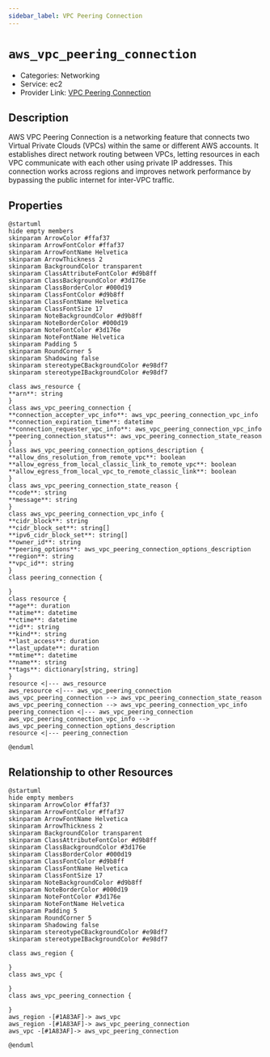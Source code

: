 ```yaml
---
sidebar_label: VPC Peering Connection
---
```


# `aws_vpc_peering_connection`

- Categories: Networking
- Service: ec2
- Provider Link: [VPC Peering Connection](https://docs.aws.amazon.com/vpc/latest/peering/what-is-vpc-peering.html)

## Description

AWS VPC Peering Connection is a networking feature that connects two Virtual Private Clouds (VPCs) within the same or different AWS accounts. It establishes direct network routing between VPCs, letting resources in each VPC communicate with each other using private IP addresses. This connection works across regions and improves network performance by bypassing the public internet for inter-VPC traffic.

## Properties

<ZoomPanPinch>

```kroki imgType="plantuml" imgAlt="Diagram of VPC Peering Connection data model"
@startuml
hide empty members
skinparam ArrowColor #ffaf37
skinparam ArrowFontColor #ffaf37
skinparam ArrowFontName Helvetica
skinparam ArrowThickness 2
skinparam BackgroundColor transparent
skinparam ClassAttributeFontColor #d9b8ff
skinparam ClassBackgroundColor #3d176e
skinparam ClassBorderColor #000d19
skinparam ClassFontColor #d9b8ff
skinparam ClassFontName Helvetica
skinparam ClassFontSize 17
skinparam NoteBackgroundColor #d9b8ff
skinparam NoteBorderColor #000d19
skinparam NoteFontColor #3d176e
skinparam NoteFontName Helvetica
skinparam Padding 5
skinparam RoundCorner 5
skinparam Shadowing false
skinparam stereotypeCBackgroundColor #e98df7
skinparam stereotypeIBackgroundColor #e98df7

class aws_resource {
**arn**: string
}
class aws_vpc_peering_connection {
**connection_accepter_vpc_info**: aws_vpc_peering_connection_vpc_info
**connection_expiration_time**: datetime
**connection_requester_vpc_info**: aws_vpc_peering_connection_vpc_info
**peering_connection_status**: aws_vpc_peering_connection_state_reason
}
class aws_vpc_peering_connection_options_description {
**allow_dns_resolution_from_remote_vpc**: boolean
**allow_egress_from_local_classic_link_to_remote_vpc**: boolean
**allow_egress_from_local_vpc_to_remote_classic_link**: boolean
}
class aws_vpc_peering_connection_state_reason {
**code**: string
**message**: string
}
class aws_vpc_peering_connection_vpc_info {
**cidr_block**: string
**cidr_block_set**: string[]
**ipv6_cidr_block_set**: string[]
**owner_id**: string
**peering_options**: aws_vpc_peering_connection_options_description
**region**: string
**vpc_id**: string
}
class peering_connection {

}
class resource {
**age**: duration
**atime**: datetime
**ctime**: datetime
**id**: string
**kind**: string
**last_access**: duration
**last_update**: duration
**mtime**: datetime
**name**: string
**tags**: dictionary[string, string]
}
resource <|--- aws_resource
aws_resource <|--- aws_vpc_peering_connection
aws_vpc_peering_connection --> aws_vpc_peering_connection_state_reason
aws_vpc_peering_connection --> aws_vpc_peering_connection_vpc_info
peering_connection <|--- aws_vpc_peering_connection
aws_vpc_peering_connection_vpc_info --> aws_vpc_peering_connection_options_description
resource <|--- peering_connection

@enduml
```

</ZoomPanPinch>

## Relationship to other Resources

<ZoomPanPinch>

```kroki imgType="plantuml" imgAlt="Diagram of VPC Peering Connection resource relationships"
@startuml
hide empty members
skinparam ArrowColor #ffaf37
skinparam ArrowFontColor #ffaf37
skinparam ArrowFontName Helvetica
skinparam ArrowThickness 2
skinparam BackgroundColor transparent
skinparam ClassAttributeFontColor #d9b8ff
skinparam ClassBackgroundColor #3d176e
skinparam ClassBorderColor #000d19
skinparam ClassFontColor #d9b8ff
skinparam ClassFontName Helvetica
skinparam ClassFontSize 17
skinparam NoteBackgroundColor #d9b8ff
skinparam NoteBorderColor #000d19
skinparam NoteFontColor #3d176e
skinparam NoteFontName Helvetica
skinparam Padding 5
skinparam RoundCorner 5
skinparam Shadowing false
skinparam stereotypeCBackgroundColor #e98df7
skinparam stereotypeIBackgroundColor #e98df7

class aws_region {

}
class aws_vpc {

}
class aws_vpc_peering_connection {

}
aws_region -[#1A83AF]-> aws_vpc
aws_region -[#1A83AF]-> aws_vpc_peering_connection
aws_vpc -[#1A83AF]-> aws_vpc_peering_connection

@enduml
```

</ZoomPanPinch>
